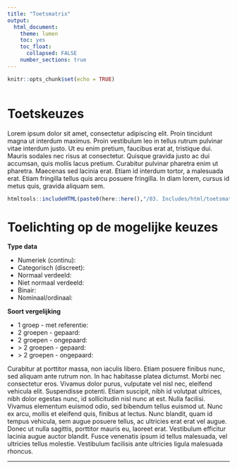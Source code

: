 ```yaml
---
title: "Toetsmatrix"
output:
  html_document:
    theme: lumen
    toc: yes
    toc_float: 
      collapsed: FALSE 
    number_sections: true
---
```


```r
knitr::opts_chunk$set(echo = TRUE) 
```

<!-- CSS -->
<style>
`r htmltools::includeHTML(paste0(here::here(),"/03. Includes/css/Stylesheet_SHHO.css"))`
</style>

<!-- Header -->
```r
```

# Toetskeuzes

Lorem ipsum dolor sit amet, consectetur adipiscing elit. Proin tincidunt magna ut interdum maximus. Proin vestibulum leo in tellus rutrum pulvinar vitae interdum justo. Ut eu enim pretium, faucibus erat at, tristique dui. Mauris sodales nec risus at consectetur. Quisque gravida justo ac dui accumsan, quis mollis lacus pretium. Curabitur pulvinar pharetra enim ut pharetra. Maecenas sed lacinia erat. Etiam id interdum tortor, a malesuada erat. Etiam fringilla tellus quis arcu posuere fringilla. In diam lorem, cursus id metus quis, gravida aliquam sem.

```r
htmltools::includeHTML(paste0(here::here(),"/03. Includes/html/toetsmatrix.html"))
```

# Toelichting op de mogelijke keuzes

**Type data**

* Numeriek (continu):
* Categorisch (discreet):
* Normaal verdeeld:
* Niet normaal verdeeld:
* Binair:
* Nominaal/ordinaal:

**Soort vergelijking**

* 1 groep - met referentie:
* 2 groepen - gepaard:
* 2 groepen - ongepaard:
* &gt; 2 groepen - gepaard:
* &gt; 2 groepen - ongepaard:

Curabitur at porttitor massa, non iaculis libero. Etiam posuere finibus nunc, sed aliquam ante rutrum non. In hac habitasse platea dictumst. Morbi nec consectetur eros. Vivamus dolor purus, vulputate vel nisl nec, eleifend vehicula elit. Suspendisse potenti. Etiam suscipit, nibh id volutpat ultrices, nibh dolor egestas nunc, id sollicitudin nisl nunc at est. Nulla facilisi. Vivamus elementum euismod odio, sed bibendum tellus euismod ut. Nunc ex arcu, mollis et eleifend quis, finibus at lectus. Nunc blandit, quam id tempus vehicula, sem augue posuere tellus, ac ultricies erat erat vel augue. Donec ut nulla sagittis, porttitor mauris eu, laoreet erat. Vestibulum efficitur lacinia augue auctor blandit. Fusce venenatis ipsum id tellus malesuada, vel ultricies tellus molestie. Vestibulum facilisis ante ultricies ligula malesuada rhoncus.

***


